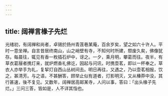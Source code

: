 ```yaml
---
---
---
```

title: 阔禅言椽子先烂
---



光绪初，有阔禅和尚者，卓锡於扬州青莲巷某庵，百余岁矣，望之如六十许人。平时一意坐禅。自言昔居终南山，山之峭壁有寺，不知何时所建，颓废久矣，佛像犹存。每晨往，辄见有香一枚插石炉中，讶之。一夕，乘月明，攀葛而往。夜半，有草衣葛屦者携灯来，就炉燃香礼佛讫，因起与问讯，时携壶茗，即以一杯奉之，草衣人亦举手为礼，复挈灯自西山丛树间去。明日再往，又遇之，乃以壶茗相报，饮之，甚清芳。与之语，不甚酬答，顾举止似有道者，灯影明灭，又从榛莽中没，其行甚速，後不复见。又数年，阔禅居高邮某寺，人问以事，答曰：「出头椽子先烂。」三问三答，皆如是，人不详其恉也。